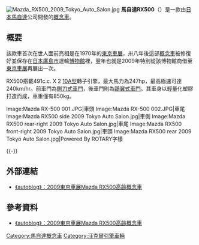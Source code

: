 {{noteTA
|T=zh-hans:马自达RX500;zh-hk:萬事得RX500;zh-tw:馬自達RX500;
|1=zh-hans:马自达;zh-hk:萬事得;zh-tw:馬自達;
}}

[[File:Mazda_RX500_2009_Tokyo_Auto_Salon.jpg|right]]
'''馬自達RX500'''（{{lang-ja|'''マツダ・RX500'''}}）是一款由[[日本|日本]][[馬自達|馬自達]]公司開發的[[概念車|概念車]]。

== 概要 ==
該款車首次在世人面前亮相是在1970年的[[東京車展|東京車展]]，卅八年後這部[[概念車|概念車]]被修復好並保存在[[日本|日本]][[廣島市|廣島市]]運輸[[博物館|博物館]]裡，翌年也就是2009年特別從該博物館商借至[[東京車展|東京車展]]再展出一次。

RX500搭載491c.c. X 2 [[馬自達轉子引擎#10A型|10A型]]轉子引擎，最大馬力為247hp，最高極速可達240km/hr。前車門為[[鍘刀車門|鍘刀式車門]]，後車門則為[[鷗翼車門|鷗翼式車門]]。其車身以輕量化塑膠打造而成，車重僅有850kg。

<gallery>
Image:Mazda RX-500 001.JPG|車頭
Image:Mazda RX-500 002.JPG|車尾
Image:Mazda RX500 side 2009 Tokyo Auto Salon.jpg|車側
Image:Mazda RX500 rear-right 2009 Tokyo Auto Salon.jpg|車尾
Image:Mazda RX500 front-right 2009 Tokyo Auto Salon.jpg|車頭
Image:Mazda RX500 rear 2009 Tokyo Auto Salon.jpg|Powered By ROTARY字樣
</gallery>
{{-}}

== 外部連結 ==
* [https://web.archive.org/web/20091230135350/http://chinese.autoblog.com/2009/10/28/2009-mazda-rx500/ 《autoblog》：2009東京車展Mazda RX500高齡概念車]

== 參考資料 ==
* [https://web.archive.org/web/20091230135350/http://chinese.autoblog.com/2009/10/28/2009-mazda-rx500/ 《autoblog》：2009東京車展Mazda RX500高齡概念車]
{{reflist}}

{{Mazda Concept}}

{{car-stub}}

[[Category:馬自達概念車|Category:馬自達概念車]]
[[Category:汪克爾引擎車輛|Category:汪克爾引擎車輛]]